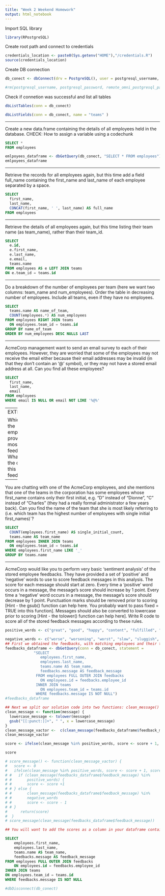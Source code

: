 ```yaml
---
title: "Week 2 Weekend Homework"
output: html_notebook
---
```


Import SQL library
```r
library(RPostgreSQL)
```
Create root path and connect to credentials
```r
credentials_location <- paste0(Sys.getenv("HOME"),"/credentials.R")
source(credentials_location)
```
Create DB connection
```r
db_conect <- dbConnect(drv = PostgreSQL(), user = postgresql_username, password = postgresql_password, dbname = "acme_employees", host = "localhost")
```
```r
#rm(postgresql_username, postgresql_password, remote_omni_postgresql_password, remote_omni_postgresql_username)
```

Check if connetion was successful and list all tables
```r
dbListTables(conn = db_conect)
```
```r
dbListFields(conn = db_conect, name = "teams" )
```

-------

Create a new data.frame containing the details of all employees held in the database.
CHECK: How to assign a variable using a codechunk
```sql
SELECT * 
FROM employees
```
```r
emlpoyees_dataframe <- dbGetQuery(db_conect, "SELECT * FROM employees")
emlpoyees_dataframe
```

-------

Retrieve the records for all employees again, but this time add a field full_name containing the first_name and last_name of each employee separated by a space.
```sql
SELECT
  first_name,
  last_name,
  CONCAT(first_name, ' ', last_name) AS full_name
FROM employees
```

------

Retrieve the details of all employees again, but this time listing their team name (as team_name), rather than their team_id.
```sql
SELECT 
  e.id,
  e.first_name,
  e.last_name,
  e.email,
  teams.name
FROM employees AS e LEFT JOIN teams
ON e.team_id = teams.id
```

------

Do a breakdown of the number of employees per team (here we want two columns: team_name and num_employees). Order the table in decreasing number of employees. Include all teams, even if they have no employees.
```sql
SELECT
  teams.name AS name_of_team,
  COUNT(employees.*) AS num_employees
FROM employees RIGHT JOIN teams
  ON employees.team_id = teams.id
GROUP BY name_of_team
ORDER BY num_employees DESC NULLS LAST
```

----

AcmeCorp management want to send an email survey to each of their employees. However, they are worried that some of the employees may not receive the email either because their email addresses may be invalid (in that they don’t contain an ‘@’ symbol), or they may not have a stored email address at all. Can you find all these employees?

```sql
SELECT 
  first_name,
  last_name,
  email
FROM employees
WHERE email IS NULL OR email NOT LIKE '%@%'
```

---- 
EXTENSION: 

Which of the employees provided the most recent feedback? What was the date of this feedback?
```sql
SELECT 
  feedbacks.date,
  feedbacks.message,
  employees.first_name,
  employees.last_name
FROM employees FULL OUTER JOIN feedbacks
  ON employees.id = feedbacks.employee_id
ORDER BY feedbacks.date DESC NULLS LAST
LIMIT 1
```

-----

You are chatting with one of the AcmeCorp employees, and she mentions that one of the teams in the corporation has some employees whose first_name contains only their first initial, e.g. “D” instead of “Dionne”, “C” instead of “Charles” (they had a really formal administrator a few years back). Can you find the name of the team that she is most likely referring to (i.e. which team has the highest number of employees with single initial first_names)`?
```sql
SELECT 
  COUNT(employees.first_name) AS single_initial_count,
  teams.name AS team_name
FROM employees INNER JOIN teams
  ON employees.team_id = teams.id
WHERE employees.first_name LIKE '_'
GROUP BY teams.name
```

----

AcmeCorp would like you to perform very basic ‘sentiment analysis’ of the stored employee feedbacks. They have provided a set of ‘positive’ and ‘negative’ words to use to score feedback messages in this analysis.
The score for each message should start at zero.
Every time a ‘positive’ word occurs in a message, the message’s score should increase by 1 point.
Every time a ‘negative’ word occurs in a message, the message’s score should decrease by 1 point.
Punctuation marks should be removed prior to scoring [Hint - the gsub() function can help here. You probably want to pass fixed = TRUE into this function].
Messages should also be converted to lowercase prior to scoring [Hint - the tolower() function can help here].
Write R code to score all of the stored feedback messages according to these rules.

```r
positive_words <- c("great", "good", "happy", "content", "fulfilled", "fulfilled", "positive", "positives", "cheerful", "nice", "ambition", "ambitions", "ambitious", "friendly", "progress", "joy", "fast", "achieve", "achieving", "achievements", "best", "better",  "unlimited", "pros", "competitive", "opportunity", "advancement", "friendly", "smart", "interesting", "challenging", "grow", "caring", "balance", "helpful")

negative_words <- c("worse", "worsening", "worst", "slow", "sluggish", "impatient", "unfulfilled", "unfulfilling", "negative", "bad", "limited", "limit", "limitations", "cons", "frustrated", "frustrating", "frustration", "dull", "boring", "politics", "political", "ignore", "ignored", "ignoring", "sad", "depressed", "depressing", "nasty", "stress", "stresses", "stressed", "horrid", "horrible", "terrible", "deadline", "deadlines", "uncaring", "remote")
## First we obtained the feedbacks, with matching employees and their teams together in one dataframe.
feedbacks_dataframe <- dbGetQuery(conn = db_conect, statement = 
             "SELECT 
                employees.first_name,
                employees.last_name,
                teams.name AS team_name,
                feedbacks.message AS feedback_message
              FROM employees FULL OUTER JOIN feedbacks
                ON employees.id = feedbacks.employee_id
              INNER JOIN teams
                ON employees.team_id = teams.id
              WHERE feedbacks.message IS NOT NULL")
#feedbacks_dataframe

## Next we split our solution code into two functions: clean_message() and score_message(), and ran these successively for each message stored in the database, storing the scores as we go. 
clean_message <- function(message) {
  lowercase_message <- tolower(message)
  gsub("[[:punct:]]+", " ", x = lowercase_message)
}
clean_message_vactor <-  c(clean_message(feedbacks_dataframe$feedback_message))
clean_message_vactor

score <- ifelse(clean_message %in% positive_words, score <- score + 1, score)

score

# score_message() <- function(clean_message_vactor) {
#   score <- 0
#   ifelse(clean_message %in% positive_words, score <- score + 1, score)
# #   if (clean_message(feedbacks_dataframe$feedback_message) %in%
# #       positive_words) {
# #       score <- score +1 
# # } else {
# #       clean_message(feedbacks_dataframe$feedback_message) %in% 
# #       negative_words
# #       score <- score - 1
# # }
#      return(score)
#  }
# score_message(clean_message(feedbacks_dataframe$feedback_message))

## You will want to add the scores as a column in your dataframe containing feedbacks, employees and teams
```

```sql
SELECT 
    employees.first_name,
    employees.last_name,
    teams.name AS team_name,
    feedbacks.message AS feedback_message
FROM employees FULL OUTER JOIN feedbacks
    ON employees.id = feedbacks.employee_id
INNER JOIN teams
ON employees.team_id = teams.id
WHERE feedbacks.message IS NOT NULL

```



```r
#dbDisconnect(db_conect)
```


